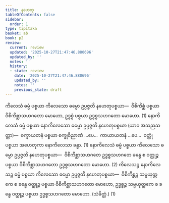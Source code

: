 ```yaml
---
title: နဟေတု
tableOfContents: false
sidebar:
  order: 1
type: tipitaka
basket: ab
book: p2
review:
  current: review
  updated: '2025-10-27T21:47:46.880696'
  updated_by: ''
  notes: ''
  history:
  - state: review
    date: '2025-10-27T21:47:46.880696'
    updated_by: ''
    notes: ''
    previous_state: draft
---
```



<ReviewStatus review={frontmatter.review} showDetails={true} />

<HypothesisAnnotation frontmatter={frontmatter} />

<DynamicBreadcrumb />

<Division number="13" book="p2" e="ch" v="38" p="373">

<Paragraph number="3843" book="p2">
ကိလေသံ ဓမ္မံ ပစ္စယာ ကိလေသော ဓမ္မော ဥပ္ပဇ္ဇတိ နဟေတုပစ္စယာ—  ဝိစိကိစ္ဆံ ပစ္စယာ ဝိစိကိစ္ဆာသဟဂတော မောဟော, ဥဒ္ဓစ္စံ ပစ္စယာ ဥဒ္ဓစ္စသဟဂတော မောဟော. (1)
</Paragraph>

<Paragraph number="3844" book="p2">
နောကိလေသံ ဓမ္မံ ပစ္စယာ နောကိလေသော ဓမ္မော ဥပ္ပဇ္ဇတိ နဟေတုပစ္စယာ (ယာဝ အသညသတ္တာ)—  စက္ခာယတနံ ပစ္စယာ စက္ခုဝိညာဏံ …ပေ…  ကာယာယတနံ …ပေ…  ဝတ္ထုံ ပစ္စယာ အဟေတုကာ နောကိလေသာ ခန္ဓာ. (1)
</Paragraph>

<Paragraph number="3845" book="p2">
နောကိလေသံ ဓမ္မံ ပစ္စယာ ကိလေသော ဓမ္မော ဥပ္ပဇ္ဇတိ နဟေတုပစ္စယာ—  ဝိစိကိစ္ဆာသဟဂတေ ဥဒ္ဓစ္စသဟဂတေ ခန္ဓေ စ ဝတ္ထုဉ္စ ပစ္စယာ ဝိစိကိစ္ဆာသဟဂတော ဥဒ္ဓစ္စသဟဂတော မောဟော. (2)
</Paragraph>

<Paragraph number="3846" book="p2">
ကိလေသဉ္စ နောကိလေသဉ္စ ဓမ္မံ ပစ္စယာ ကိလေသော ဓမ္မော ဥပ္ပဇ္ဇတိ နဟေတုပစ္စယာ—  ဝိစိကိစ္ဆဉ္စ သမ္ပယုတ္တကေ စ ခန္ဓေ ဝတ္ထုဉ္စ ပစ္စယာ ဝိစိကိစ္ဆာသဟဂတော မောဟော, ဥဒ္ဓစ္စဉ္စ သမ္ပယုတ္တကေ စ ခန္ဓေ ဝတ္ထုဉ္စ ပစ္စယာ ဥဒ္ဓစ္စသဟဂတော မောဟော. (သံခိတ္တံ.) (1)
</Paragraph>
</Division>